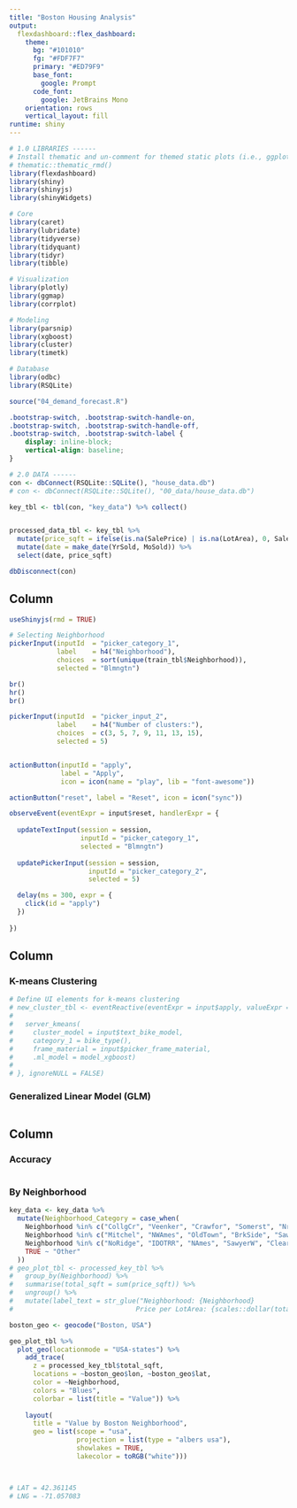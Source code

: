 ```yaml
---
title: "Boston Housing Analysis"
output: 
  flexdashboard::flex_dashboard:
    theme:
      bg: "#101010"
      fg: "#FDF7F7" 
      primary: "#ED79F9"
      base_font:
        google: Prompt
      code_font:
        google: JetBrains Mono
    orientation: rows
    vertical_layout: fill
runtime: shiny
---
```


```r
# 1.0 LIBRARIES ------
# Install thematic and un-comment for themed static plots (i.e., ggplot2)
# thematic::thematic_rmd()
library(flexdashboard)
library(shiny)
library(shinyjs)
library(shinyWidgets)

# Core
library(caret)
library(lubridate)
library(tidyverse)
library(tidyquant)
library(tidyr)
library(tibble)

# Visualization
library(plotly)
library(ggmap)
library(corrplot)

# Modeling
library(parsnip)
library(xgboost)
library(cluster)
library(timetk)

# Database
library(odbc)
library(RSQLite)

source("04_demand_forecast.R")
```


```css
.bootstrap-switch, .bootstrap-switch-handle-on,
.bootstrap-switch, .bootstrap-switch-handle-off,
.bootstrap-switch, .bootstrap-switch-label {
    display: inline-block;
    vertical-align: baseline;
}
```


```r
# 2.0 DATA ------
con <- dbConnect(RSQLite::SQLite(), "house_data.db")
# con <- dbConnect(RSQLite::SQLite(), "00_data/house_data.db")

key_tbl <- tbl(con, "key_data") %>% collect()


processed_data_tbl <- key_tbl %>%
  mutate(price_sqft = ifelse(is.na(SalePrice) | is.na(LotArea), 0, SalePrice / LotArea)) %>%
  mutate(date = make_date(YrSold, MoSold)) %>%
  select(date, price_sqft)

dbDisconnect(con)
```

Column {.sidebar}
-----------------------------------------------------------------------

```r
useShinyjs(rmd = TRUE)

# Selecting Neighborhood
pickerInput(inputId  = "picker_category_1", 
            label    = h4("Neighborhood"),
            choices  = sort(unique(train_tbl$Neighborhood)), 
            selected = "Blmngtn")

br()
hr()
br()

pickerInput(inputId  = "picker_input_2", 
            label    = h4("Number of clusters:"), 
            choices  = c(3, 5, 7, 9, 11, 13, 15), 
            selected = 5)


actionButton(inputId = "apply", 
             label = "Apply", 
             icon = icon(name = "play", lib = "font-awesome"))

actionButton("reset", label = "Reset", icon = icon("sync"))

observeEvent(eventExpr = input$reset, handlerExpr = {
  
  updateTextInput(session = session, 
                  inputId = "picker_category_1", 
                  selected = "Blmngtn")
  
  updatePickerInput(session = session, 
                    inputId = "picker_category_2", 
                    selected = 5)

  delay(ms = 300, expr = {
    click(id = "apply")
  })
  
})
```

Column {data-width=650 .tabset}
-----------------------------------------------------------------------

### K-means Clustering

```r
# Define UI elements for k-means clustering
# new_cluster_tbl <- eventReactive(eventExpr = input$apply, valueExpr = {
#   
#   server_kmeans(
#     cluster_model = input$text_bike_model, 
#     category_1 = bike_type(), 
#     frame_material = input$picker_frame_material, 
#     .ml_model = model_xgboost)
#   
# }, ignoreNULL = FALSE)
```

### Generalized Linear Model (GLM)

```r

```

Column {data-width=350}
-----------------------------------------------------------------------

### Accuracy

```r

```

### By Neighborhood

```r
key_data <- key_data %>% 
  mutate(Neighborhood_Category = case_when(
    Neighborhood %in% c("CollgCr", "Veenker", "Crawfor", "Somerst", "NridgHt", "Gilbert", "StoneBr") ~ "High Value",
    Neighborhood %in% c("Mitchel", "NWAmes", "OldTown", "BrkSide", "Sawyer", "Edwards") ~ "Medium Value",
    Neighborhood %in% c("NoRidge", "IDOTRR", "NAmes", "SawyerW", "ClearCr", "MeadowV") ~ "Low Value",
    TRUE ~ "Other"
  ))
# geo_plot_tbl <- processed_key_tbl %>% 
#   group_by(Neighborhood) %>%
#   summarise(total_sqft = sum(price_sqft)) %>%
#   ungroup() %>%
#   mutate(label_text = str_glue("Neighborhood: {Neighborhood}
#                               Price per LotArea: {scales::dollar(total_sqft)}"))
```

```r
boston_geo <- geocode("Boston, USA")

geo_plot_tbl %>%
  plot_geo(locationmode = "USA-states") %>%
    add_trace(
      z = processed_key_tbl$total_sqft, 
      locations = ~boston_geo$lon, ~boston_geo$lat, 
      color = ~Neighborhood,
      colors = "Blues",
      colorbar = list(title = "Value")) %>%
  
    layout(
      title = "Value by Boston Neighborhood", 
      geo = list(scope = "usa", 
                 projection = list(type = "albers usa"), 
                 showlakes = TRUE, 
                 lakecolor = toRGB("white")))



# LAT = 42.361145
# LNG = -71.057083
```